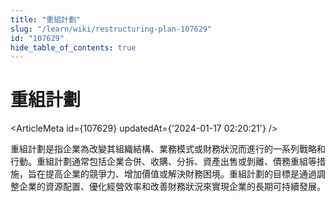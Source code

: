 ```yaml
---
title: "重組計劃"
slug: "/learn/wiki/restructuring-plan-107629"
id: "107629"
hide_table_of_contents: true
---
```



# 重組計劃

<ArticleMeta id={107629} updatedAt={'2024-01-17 02:20:21'} />
<div className='border-solid border-b border-t-0 my-4 border-[var(--ifm-color-gray-300)]' />

重組計劃是指企業為改變其組織結構、業務模式或財務狀況而進行的一系列戰略和行動。重組計劃通常包括企業合併、收購、分拆、資產出售或剝離、債務重組等措施，旨在提高企業的競爭力、增加價值或解決財務困境。重組計劃的目標是通過調整企業的資源配置、優化經營效率和改善財務狀況來實現企業的長期可持續發展。
